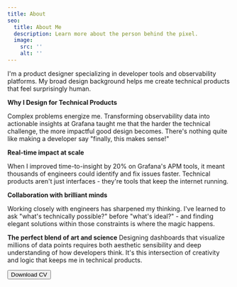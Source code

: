 ```yaml
---
title: About
seo:
  title: About Me
  description: Learn more about the person behind the pixel.
  image:
    src: ''
    alt: ''
---
```


I'm a product designer specializing in developer tools and observability platforms. My broad design background helps me create technical products that feel surprisingly human.

**Why I Design for Technical Products**

Complex problems energize me. Transforming observability data into actionable insights at Grafana taught me that the harder the technical challenge, the more impactful good design becomes. There's nothing quite like making a developer say "finally, this makes sense!"

**Real-time impact at scale**

When I improved time-to-insight by 20% on Grafana's APM tools, it meant thousands of engineers could identify and fix issues faster. Technical products aren't just interfaces - they're tools that keep the internet running.

**Collaboration with brilliant minds**

Working closely with engineers has sharpened my thinking. I've learned to ask "what's technically possible?" before "what's ideal?" - and finding elegant solutions within those constraints is where the magic happens.

**The perfect blend of art and science**
Designing dashboards that visualize millions of data points requires both aesthetic sensibility and deep understanding of how developers think. It's this intersection of creativity and logic that keeps me in technical products.


<div class="container mx-auto px-4 sm:px-6 lg:px-8 my-12">
  <div class="flex justify-center">
    <form method="get" action="assets/files/NilsonGaspar_SeniorProductDesigner_2025.pdf">
      <button type="submit" class="focus:outline-none text-white bg-purple-700 hover:bg-purple-800 focus:ring-4 focus:ring-purple-300 font-medium rounded-lg text-sm px-5 py-2.5 mb-2 dark:bg-purple-600 dark:hover:bg-purple-700 dark:focus:ring-purple-900">Download CV</button>
    </form>
  </div>
</div>
